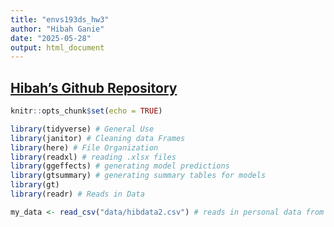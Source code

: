 ```yaml
---
title: "envs193ds_hw3"
author: "Hibah Ganie"
date: "2025-05-28"
output: html_document
---
```

## [Hibah's Github Repository](https://github.com/hibdawg/ENVS-193DS_homework-03)

```r
knitr::opts_chunk$set(echo = TRUE)
```

```r
library(tidyverse) # General Use
library(janitor) # Cleaning data Frames
library(here) # File Organization
library(readxl) # reading .xlsx files
library(ggeffects) # generating model predictions
library(gtsummary) # generating summary tables for models 
library(gt)
library(readr) # Reads in Data 

my_data <- read_csv("data/hibdata2.csv") # reads in personal data from Data subfolder
```




